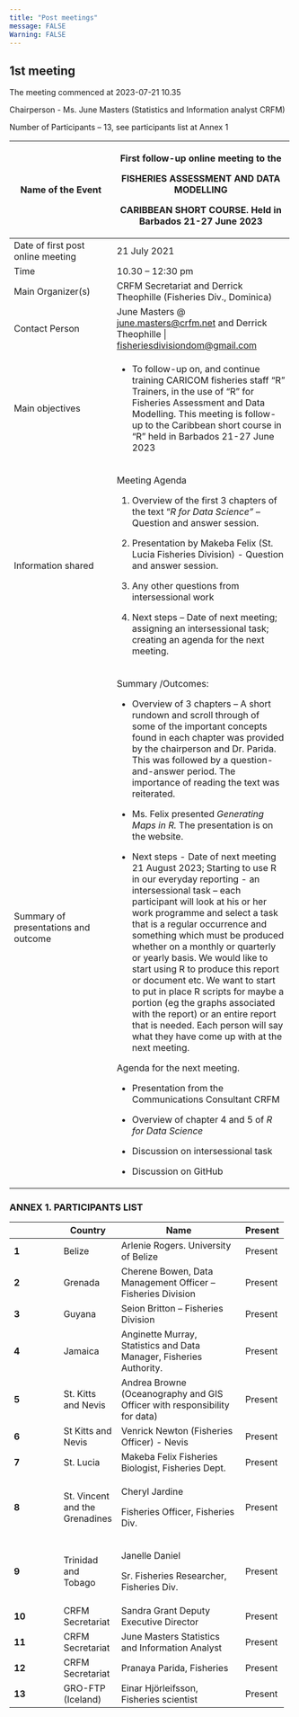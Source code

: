 ```yaml
---
title: "Post meetings"
message: FALSE
Warning: FALSE
---
```



## 1st meeting

The meeting commenced at 2023-07-21 10.35

Chairperson - Ms. June Masters (Statistics and Information analyst CRFM)

Number of Participants -- 13, see participants list at Annex 1

+-------------------------+--------------------------------------------+
| Name of the Event       | First follow-up online meeting to the      |
|                         |                                            |
|                         | FISHERIES ASSESSMENT AND DATA MODELLING    |
|                         |                                            |
|                         | CARIBBEAN SHORT COURSE. Held in Barbados   |
|                         | 21-27 June 2023                            |
+=========================+============================================+
| Date of first post      | 21 July 2021                               |
| online meeting          |                                            |
+-------------------------+--------------------------------------------+
| Time                    | 10.30 -- 12:30 pm                          |
+-------------------------+--------------------------------------------+
| Main Organizer(s)       | CRFM Secretariat and Derrick Theophille    |
|                         | (Fisheries Div., Dominica)                 |
+-------------------------+--------------------------------------------+
| Contact Person          | June Masters @ <june.masters@crfm.net> and |
|                         | Derrick Theophille                     |
|                         | <fisheriesdivisiondom@gmail.com>           |
+-------------------------+--------------------------------------------+
| Main objectives         | -   To follow-up on, and continue training |
|                         |     CARICOM fisheries staff "R" Trainers,  |
|                         |     in the use of "R" for Fisheries        |
|                         |     Assessment and Data Modelling. This    |
|                         |     meeting is follow-up to the Caribbean  |
|                         |     short course in "R" held in Barbados   |
|                         |     21-27 June 2023                        |
+-------------------------+--------------------------------------------+
| Information shared      | Meeting Agenda                             |
|                         |                                            |
|                         | 1.  Overview of the first 3 chapters of    |
|                         |     the text "*R for Data Science"* --     |
|                         |     Question and answer session.           |
|                         |                                            |
|                         | 2.  Presentation by Makeba Felix (St.      |
|                         |     Lucia Fisheries Division) - Question   |
|                         |     and answer session.                    |
|                         |                                            |
|                         | 3.  Any other questions from               |
|                         |     intersessional work                    |
|                         |                                            |
|                         | 4.  Next steps -- Date of next meeting;    |
|                         |     assigning an intersessional task;      |
|                         |     creating an agenda for the next        |
|                         |     meeting.                               |
+-------------------------+--------------------------------------------+
| Summary of              | Summary /Outcomes:                         |
| presentations and       |                                            |
| outcome                 | -   Overview of 3 chapters -- A short      |
|                         |     rundown and scroll through of some of  |
|                         |     the important concepts found in each   |
|                         |     chapter was provided by the            |
|                         |     chairperson and Dr. Parida. This was   |
|                         |     followed by a question-and-answer      |
|                         |     period. The importance of reading the  |
|                         |     text was reiterated.                   |
|                         |                                            |
|                         | -   Ms. Felix presented *Generating Maps   |
|                         |     in R.* The presentation is on the      |
|                         |     website.                               |
|                         |                                            |
|                         | -   Next steps - Date of next meeting 21   |
|                         |     August 2023; Starting to use R in our  |
|                         |     everyday reporting - an intersessional |
|                         |     task -- each participant will look at  |
|                         |     his or her work programme and select a |
|                         |     task that is a regular occurrence and  |
|                         |     something which must be produced       |
|                         |     whether on a monthly or quarterly or   |
|                         |     yearly basis. We would like to start   |
|                         |     using R to produce this report or      |
|                         |     document etc. We want to start to put  |
|                         |     in place R scripts for maybe a portion |
|                         |     (eg the graphs associated with the     |
|                         |     report) or an entire report that is    |
|                         |     needed. Each person will say what they |
|                         |     have come up with at the next meeting. |
|                         |                                            |
|                         | Agenda for the next meeting.               |
|                         |                                            |
|                         | -   Presentation from the Communications   |
|                         |     Consultant CRFM                        |
|                         |                                            |
|                         | -   Overview of chapter 4 and 5 of *R for  |
|                         |     Data Science*                          |
|                         |                                            |
|                         | -   Discussion on intersessional task      |
|                         |                                            |
|                         | -   Discussion on GitHub                   |
+-------------------------+--------------------------------------------+

### ANNEX 1. PARTICIPANTS LIST

+------------+-------------+--------------------------------+---------+
|            | Country     | Name                           | Present |
+============+=============+================================+=========+
| **1**      | Belize      | Arlenie Rogers. University of  | Present |
|            |             | Belize                         |         |
+------------+-------------+--------------------------------+---------+
| **2**      | Grenada     | Cherene Bowen, Data Management | Present |
|            |             | Officer -- Fisheries Division  |         |
+------------+-------------+--------------------------------+---------+
| **3**      | Guyana      | Seion Britton -- Fisheries     | Present |
|            |             | Division                       |         |
+------------+-------------+--------------------------------+---------+
| **4**      | Jamaica     | Anginette Murray, Statistics   | Present |
|            |             | and Data Manager, Fisheries    |         |
|            |             | Authority.                     |         |
+------------+-------------+--------------------------------+---------+
| **5**      | St. Kitts   | Andrea Browne (Oceanography    | Present |
|            | and Nevis   | and GIS Officer with           |         |
|            |             | responsibility for data)       |         |
+------------+-------------+--------------------------------+---------+
| **6**      | St Kitts    | Venrick Newton (Fisheries      | Present |
|            | and Nevis   | Officer) - Nevis               |         |
+------------+-------------+--------------------------------+---------+
| **7**      | St. Lucia   | Makeba Felix                   | Present |
|            |             | Fisheries Biologist, Fisheries |         |
|            |             | Dept.                          |         |
+------------+-------------+--------------------------------+---------+
| **8**      | St.         | Cheryl Jardine                 | Present |
|            | Vincent     |                                |         |
|            | and the     | Fisheries Officer, Fisheries   |         |
|            | Grenadines  | Div.                           |         |
+------------+-------------+--------------------------------+---------+
| **9**      | Trinidad    | Janelle Daniel                 | Present |
|            | and Tobago  |                                |         |
|            |             | Sr. Fisheries Researcher,      |         |
|            |             | Fisheries Div.                 |         |
+------------+-------------+--------------------------------+---------+
| **10**     | CRFM        | Sandra Grant                   | Present |
|            | Secretariat | Deputy Executive Director      |         |
+------------+-------------+--------------------------------+---------+
| **11**     | CRFM        | June Masters                   | Present |
|            | Secretariat | Statistics and Information     |         |
|            |             | Analyst                        |         |
+------------+-------------+--------------------------------+---------+
| **12**     | CRFM        | Pranaya Parida, Fisheries      | Present |
|            | Secretariat |                                |         |
+------------+-------------+--------------------------------+---------+
| **13**     | GRO-FTP     | Einar Hjörleifsson,            | Present |
|            | (Iceland)   | Fisheries scientist            |         |
+------------+-------------+--------------------------------+---------+
